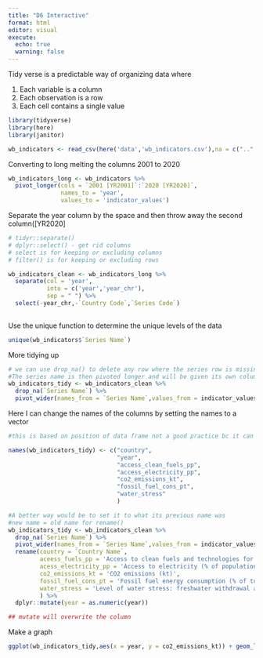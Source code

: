 ```yaml
---
title: "D6 Interactive"
format: html
editor: visual
execute: 
  echo: true
  warning: false
---
```


Tidy verse is a predictable way of organizing data where

1.  Each variable is a column
2.  Each observation is a row
3.  Each cell contains a single value

```r
library(tidyverse)
library(here)
library(janitor)
```

```r
wb_indicators <- read_csv(here('data','wb_indicators.csv'),na = c("..","")) 
```

Converting to long melting the columns 2001 to 2020

```r
wb_indicators_long <- wb_indicators %>% 
  pivot_longer(cols = `2001 [YR2001]`:`2020 [YR2020]`,
               names_to = 'year',
               values_to = 'indicator_values')

```

Separate the year column by the space and then throw away the second column(\[YR2020\]

```r
# tidyr::separate()
# dplyr::select() - get rid columns
# select is for keeping or excluding columns
# filter() is for keeping or excluding rows

wb_indicators_clean <- wb_indicators_long %>% 
  separate(col = 'year',
           into = c('year','year_chr'),
           sep = " ") %>% 
  select(-year_chr,-`Country Code`,`Series Code`)
  
```

Use the unique function to determine the unique levels of the data

```r
unique(wb_indicators$`Series Name`)
```

More tidying up

```r
# we can use drop_na() to delete any row where the series row is missing be careful here it is not usefull
#The series name is then pivoted longer and will be given its own column 
wb_indicators_tidy <- wb_indicators_clean %>% 
  drop_na(`Series Name`) %>% 
  pivot_wider(names_from = `Series Name`,values_from = indicator_values)
```

Here I can change the names of the columns by setting the names to a vector

```r
#this is based on position of data frame not a good practice bc it can change

names(wb_indicators_tidy) <- c("country",
                               "year",
                               "access_clean_fuels_pp",
                               "access_electricity_pp",
                               "co2_emissions_kt",
                               "fossil_fuel_cons_pt",
                               "water_stress"
                               )

#A better way would be to set it to what its previous name was
#new name = old name for rename()
wb_indicators_tidy <- wb_indicators_clean %>% 
  drop_na(`Series Name`) %>% 
  pivot_wider(names_from = `Series Name`,values_from = indicator_values) %>% 
  rename(country = `Country Name`,
         aceess_fuels_pp = 'Access to clean fuels and technologies for cooking (% of population)', 
         acess_electricity_pp = 'Access to electricity (% of population)',
         co2_emissions_kt = 'CO2 emissions (kt)',
         fossil_fuel_cons_pt = 'Fossil fuel energy consumption (% of total)',
         water_stress = 'Level of water stress: freshwater withdrawal as a proportion of available freshwater resources'
         ) %>% 
  dplyr::mutate(year = as.numeric(year))

## mutate will overwrite the column
```

Make a graph

```r
ggplot(wb_indicators_tidy,aes(x = year, y = co2_emissions_kt)) + geom_line(aes(color = country)) + theme(legend.position = "none")
```
